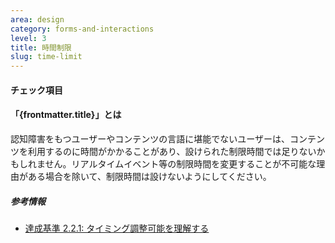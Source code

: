 ```yaml
---
area: design
category: forms-and-interactions
level: 3
title: 時間制限
slug: time-limit
---
```



#### チェック項目

<Checkpoint title="制限時間を設けない" />
<Checkpoint title="制限時間が必要な場合、利用者が事前に制限時間を延長・無効化できるようにするか、制限時間を 20 時間以上とする" />

#### 「{frontmatter.title}」とは

<Level level={frontmatter.level} />

認知障害をもつユーザーやコンテンツの言語に堪能でないユーザーは、コンテンツを利用するのに時間がかかることがあり、設けられた制限時間では足りないかもしれません。リアルタイムイベント等の制限時間を変更することが不可能な理由がある場合を除いて、制限時間は設けないようにしてください。

##### 参考情報

- [達成基準 2.2.1: タイミング調整可能を理解する](https://waic.jp/translations/WCAG21/Understanding/timing-adjustable.html)
